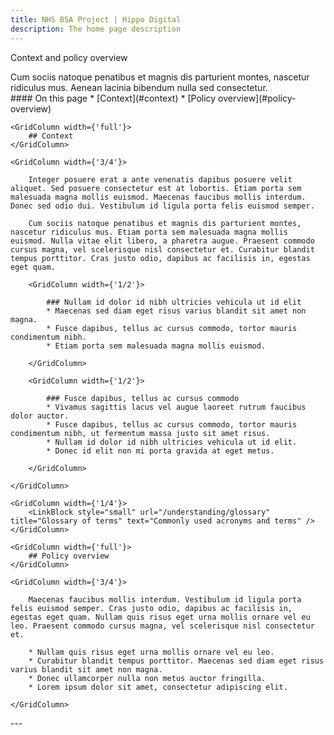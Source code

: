 ```yaml
---
title: NHS BSA Project | Hippo Digital
description: The home page description
---
```


<Heading caption='Understanding the problem' tag='h1'>Context and policy overview</Heading>

<GridRow>
    <GridColumn width={'2/3'}>
        <LeadParagraph>
            Cum sociis natoque penatibus et magnis dis parturient montes, nascetur ridiculus mus. Aenean lacinia bibendum nulla sed consectetur.
        </LeadParagraph>
    </GridColumn>
    <GridColumn width={'1/3'}>
        <nav className="in-page-nav">
            #### On this page
            * [Context](#context)
            * [Policy overview](#policy-overview)
        </nav>
    </GridColumn>
</GridRow>

<GridRow>

    <GridColumn width={'full'}>
        ## Context
    </GridColumn>

    <GridColumn width={'3/4'}>

        Integer posuere erat a ante venenatis dapibus posuere velit aliquet. Sed posuere consectetur est at lobortis. Etiam porta sem malesuada magna mollis euismod. Maecenas faucibus mollis interdum. Donec sed odio dui. Vestibulum id ligula porta felis euismod semper.

        Cum sociis natoque penatibus et magnis dis parturient montes, nascetur ridiculus mus. Etiam porta sem malesuada magna mollis euismod. Nulla vitae elit libero, a pharetra augue. Praesent commodo cursus magna, vel scelerisque nisl consectetur et. Curabitur blandit tempus porttitor. Cras justo odio, dapibus ac facilisis in, egestas eget quam.

        <GridColumn width={'1/2'}>

            ### Nullam id dolor id nibh ultricies vehicula ut id elit
            * Maecenas sed diam eget risus varius blandit sit amet non magna.
            * Fusce dapibus, tellus ac cursus commodo, tortor mauris condimentum nibh.
            * Etiam porta sem malesuada magna mollis euismod.
        
        </GridColumn>

        <GridColumn width={'1/2'}>

            ### Fusce dapibus, tellus ac cursus commodo
            * Vivamus sagittis lacus vel augue laoreet rutrum faucibus dolor auctor.
            * Fusce dapibus, tellus ac cursus commodo, tortor mauris condimentum nibh, ut fermentum massa justo sit amet risus.
            * Nullam id dolor id nibh ultricies vehicula ut id elit.
            * Donec id elit non mi porta gravida at eget metus.
        
        </GridColumn>
    
    </GridColumn>

    <GridColumn width={'1/4'}>
        <LinkBlock style="small" url="/understanding/glossary" title="Glossary of terms" text="Commonly used acronyms and terms" />
    </GridColumn>

</GridRow>

<GridRow>

    <GridColumn width={'full'}>
        ## Policy overview
    </GridColumn>

    <GridColumn width={'3/4'}>

        Maecenas faucibus mollis interdum. Vestibulum id ligula porta felis euismod semper. Cras justo odio, dapibus ac facilisis in, egestas eget quam. Nullam quis risus eget urna mollis ornare vel eu leo. Praesent commodo cursus magna, vel scelerisque nisl consectetur et.

        * Nullam quis risus eget urna mollis ornare vel eu leo.
        * Curabitur blandit tempus porttitor. Maecenas sed diam eget risus varius blandit sit amet non magna.
        * Donec ullamcorper nulla non metus auctor fringilla.
        * Lorem ipsum dolor sit amet, consectetur adipiscing elit.

    </GridColumn>

</GridRow>

<GridRow>
    <GridColumn width={'full'}>
        ---
    </GridColumn>
</GridRow>
<GridRow>
    <GridColumn width={'1/2'}>
        <LinkBlock style="prev" url="/" title="Home" text="Back to the start page" />
    </GridColumn>
    <GridColumn width={'1/2'}>
        <LinkBlock style="next" url="/understanding/problem" title="Understanding the problem" text="The problem" />
    </GridColumn>
</GridRow>
